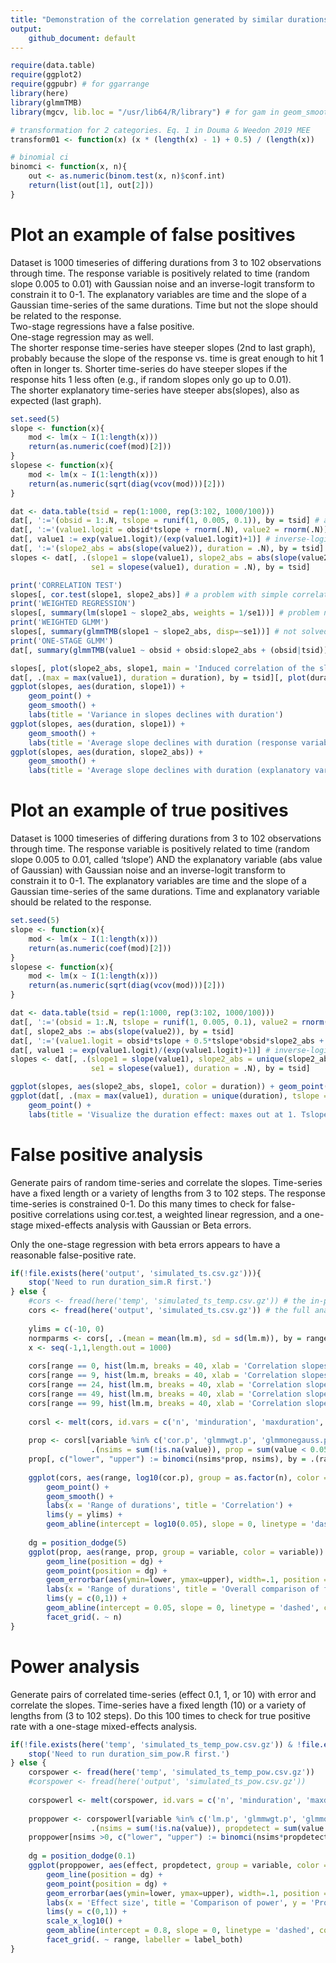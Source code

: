 ```yaml
---
title: "Demonstration of the correlation generated by similar durations"
output: 
    github_document: default
---
```


```r
require(data.table)
require(ggplot2)
require(ggpubr) # for ggarrange
library(here)
library(glmmTMB)
library(mgcv, lib.loc = "/usr/lib64/R/library") # for gam in geom_smooth to work

# transformation for 2 categories. Eq. 1 in Douma & Weedon 2019 MEE
transform01 <- function(x) (x * (length(x) - 1) + 0.5) / (length(x))

# binomial ci
binomci <- function(x, n){
    out <- as.numeric(binom.test(x, n)$conf.int)
    return(list(out[1], out[2]))
}

```

# Plot an example of false positives
Dataset is 1000 timeseries of differing durations from 3 to 102 observations through time. The response variable is positively related to time (random slope 0.005 to 0.01) with Gaussian noise and an inverse-logit transform to constrain it to 0-1. The explanatory variables are time and the slope of a Gaussian time-series of the same durations. Time but not the slope should be related to the response.  
Two-stage regressions have a false positive.  
One-stage regression may as well.  
The shorter response time-series have steeper slopes (2nd to last graph), probably because the slope of the response vs. time is great enough to hit 1 often in longer ts. Shorter time-series do have steeper slopes if the response hits 1 less often (e.g., if random slopes only go up to 0.01).  
The shorter explanatory time-series have steeper abs(slopes), also as expected (last graph).
```r
set.seed(5)
slope <- function(x){
    mod <- lm(x ~ I(1:length(x)))
    return(as.numeric(coef(mod)[2]))
}
slopese <- function(x){
    mod <- lm(x ~ I(1:length(x)))
    return(as.numeric(sqrt(diag(vcov(mod)))[2]))
}

dat <- data.table(tsid = rep(1:1000, rep(3:102, 1000/100)))
dat[, ':='(obsid = 1:.N, tslope = runif(1, 0.005, 0.1)), by = tsid] # add time counter and a random slope for each tsid
dat[, ':='(value1.logit = obsid*tslope + rnorm(.N), value2 = rnorm(.N))] # create random ts. value1 has a positive slope like dissimilarites and is on a logit scale.
dat[, value1 := exp(value1.logit)/(exp(value1.logit)+1)] # inverse-logit for value 1
dat[, ':='(slope2_abs = abs(slope(value2)), duration = .N), by = tsid] # explanatory slopes for one-stage model
slopes <- dat[, .(slope1 = slope(value1), slope2_abs = abs(slope(value2)),
                  se1 = slopese(value1), duration = .N), by = tsid]

print('CORRELATION TEST')
slopes[, cor.test(slope1, slope2_abs)] # a problem with simple correlation in this example
print('WEIGHTED REGRESSION')
slopes[, summary(lm(slope1 ~ slope2_abs, weights = 1/se1))] # problem not solved by weighting
print('WEIGHTED GLMM')
slopes[, summary(glmmTMB(slope1 ~ slope2_abs, disp=~se1))] # not solved by glmmTMB and dispersion
print('ONE-STAGE GLMM')
dat[, summary(glmmTMB(value1 ~ obsid + obsid:slope2_abs + (obsid|tsid)))] # maybe addressed by a one-stage model

slopes[, plot(slope2_abs, slope1, main = 'Induced correlation of the slopes')]
dat[, .(max = max(value1), duration = duration), by = tsid][, plot(duration, max, main = 'Maximum value asymptote')]
ggplot(slopes, aes(duration, slope1)) +
    geom_point() +
    geom_smooth() +
    labs(title = 'Variance in slopes declines with duration')
ggplot(slopes, aes(duration, slope1)) +
    geom_smooth() +
    labs(title = 'Average slope declines with duration (response variable)')
ggplot(slopes, aes(duration, slope2_abs)) +
    geom_smooth() +
    labs(title = 'Average slope declines with duration (explanatory variable')
```

# Plot an example of true positives
Dataset is 1000 timeseries of differing durations from 3 to 102 observations through time. The response variable is positively related to time (random slope 0.005 to 0.01, called 'tslope') AND the explanatory variable (abs value of Gaussian) with Gaussian noise and an inverse-logit transform to constrain it to 0-1. The explanatory variables are time and the slope of a Gaussian time-series of the same durations. Time and explanatory variable should be related to the response.  

```r
set.seed(5)
slope <- function(x){
    mod <- lm(x ~ I(1:length(x)))
    return(as.numeric(coef(mod)[2]))
}
slopese <- function(x){
    mod <- lm(x ~ I(1:length(x)))
    return(as.numeric(sqrt(diag(vcov(mod)))[2]))
}

dat <- data.table(tsid = rep(1:1000, rep(3:102, 1000/100)))
dat[, ':='(obsid = 1:.N, tslope = runif(1, 0.005, 0.1), value2 = rnorm(.N), duration = .N, e = rnorm(.N, 0, 0.1)), by = tsid] # add time counter, a random temporal slope for each tsid, a random explanatory variable, and error
dat[, slope2_abs := abs(slope(value2)), by = tsid]
dat[, ':='(value1.logit = obsid*tslope + 0.5*tslope*obsid*slope2_abs + e)] # value1 has a positive slope like dissimilarites and is on a logit scale. Positively related to slope2.
dat[, value1 := exp(value1.logit)/(exp(value1.logit)+1)] # inverse-logit for value 1
slopes <- dat[, .(slope1 = slope(value1), slope2_abs = unique(slope2_abs),
                  se1 = slopese(value1), duration = .N), by = tsid]

ggplot(slopes, aes(slope2_abs, slope1, color = duration)) + geom_point() + geom_smooth()
ggplot(dat[, .(max = max(value1), duration = unique(duration), tslope = unique(tslope)), by = tsid], aes(duration, max, color = tslope)) +
    geom_point() +
    labs(title = 'Visualize the duration effect: maxes out at 1. Tslope is the slope vs. time')

```

# False positive analysis
Generate pairs of random time-series and correlate the slopes. Time-series have a fixed length or a variety of lengths from 3 to 102 steps. The response time-series is constrained 0-1. Do this many times to check for false-positive correlations using cor.test, a weighted linear regression, and a one-stage mixed-effects analysis with Gaussian or Beta errors.  

Only the one-stage regression with beta errors appears to have a reasonable false-positive rate.
```r
if(!file.exists(here('output', 'simulated_ts.csv.gz'))){
    stop('Need to run duration_sim.R first.')
} else {
    #cors <- fread(here('temp', 'simulated_ts_temp.csv.gz')) # the in-progress analysis
    cors <- fread(here('output', 'simulated_ts.csv.gz')) # the full analysis
    
    ylims = c(-10, 0)
    normparms <- cors[, .(mean = mean(lm.m), sd = sd(lm.m)), by = range] # parameters for Gaussian curves on each histogram
    x <- seq(-1,1,length.out = 1000)
    
    cors[range == 0, hist(lm.m, breaks = 40, xlab = 'Correlation slopes', main = 'Range = 0', freq = FALSE)]; normparms[range == 0, lines(x, dnorm(x,mean, sd))]
    cors[range == 9, hist(lm.m, breaks = 40, xlab = 'Correlation slopes', main = 'Range = 9', freq = FALSE)]; normparms[range == 9, lines(x, dnorm(x,mean, sd))]
    cors[range == 24, hist(lm.m, breaks = 40, xlab = 'Correlation slopes', main = 'Range = 24', freq = FALSE)]; normparms[range == 24, lines(x, dnorm(x,mean, sd))]
    cors[range == 49, hist(lm.m, breaks = 40, xlab = 'Correlation slopes', main = 'Range = 49', freq = FALSE)]; normparms[range == 49, lines(x, dnorm(x,mean, sd))]
    cors[range == 99, hist(lm.m, breaks = 40, xlab = 'Correlation slopes', main = 'Range = 99', freq = FALSE)]; normparms[range == 99, lines(x, dnorm(x,mean, sd))]
    
    corsl <- melt(cors, id.vars = c('n', 'minduration', 'maxduration', 'name', 'range'), measure.vars = c('cor.p', 'cor.cor', 'lm.m', 'glmmwgt.p', 'glmmwgt.beta', 'glmmonegauss.p', 'glmmonegauss.beta', 'glmmonebeta.p', 'glmmonebeta.beta'))
    
    prop <- corsl[variable %in% c('cor.p', 'glmmwgt.p', 'glmmonegauss.p', 'glmmonebeta.p'), 
                  .(nsims = sum(!is.na(value)), prop = sum(value < 0.05, na.rm=TRUE)/sum(!is.na(value), na.rm=TRUE)), by = c("range", "n", "variable")]
    prop[, c("lower", "upper") := binomci(nsims*prop, nsims), by = .(range, n, variable)]
    
    ggplot(cors, aes(range, log10(cor.p), group = as.factor(n), color = as.factor(n))) +
        geom_point() +
        geom_smooth() +
        labs(x = 'Range of durations', title = 'Correlation') +
        lims(y = ylims) +
        geom_abline(intercept = log10(0.05), slope = 0, linetype = 'dashed', color = 'red')
    
    dg = position_dodge(5)
    ggplot(prop, aes(range, prop, group = variable, color = variable)) +
        geom_line(position = dg) +
        geom_point(position = dg) +
        geom_errorbar(aes(ymin=lower, ymax=upper), width=.1, position = dg) +
        labs(x = 'Range of durations', title = 'Overall comparison of false positive rates', y = 'Proportion false positive') +
        lims(y = c(0,1)) +
        geom_abline(intercept = 0.05, slope = 0, linetype = 'dashed', color = 'red') +
        facet_grid(. ~ n)
}
```
         
         
# Power analysis
Generate pairs of correlated time-series (effect 0.1, 1, or 10) with error and correlate the slopes. Time-series have a fixed length (10) or a variety of lengths from (3 to 102 steps). Do this 100 times to check for true positive rate with a one-stage mixed-effects analysis.  
```r
if(!file.exists(here('temp', 'simulated_ts_temp_pow.csv.gz')) & !file.exists(here('output', 'simulated_ts_pow.csv.gz'))){
    stop('Need to run duration_sim_pow.R first.')
} else {
    corspower <- fread(here('temp', 'simulated_ts_temp_pow.csv.gz'))
    #corspower <- fread(here('output', 'simulated_ts_pow.csv.gz'))
    
    corspowerl <- melt(corspower, id.vars = c('n', 'minduration', 'maxduration', 'name', 'range', 'effect'), measure.vars = c('lm.p', 'lm.m', 'glmmwgt.p', 'glmmwgt.beta', 'glmmonebeta.p', 'glmmonebeta.beta'))
    
    proppower <- corspowerl[variable %in% c('lm.p', 'glmmwgt.p', 'glmmonebeta.p'), 
                  .(nsims = sum(!is.na(value)), propdetect = sum(value < 0.05, na.rm=TRUE)/sum(!is.na(value), na.rm=TRUE)), by = c("range", "n", "variable", "effect")]
    proppower[nsims >0, c("lower", "upper") := binomci(nsims*propdetect, nsims), by = .(range, n, variable, effect)]
    
    dg = position_dodge(0.1)
    ggplot(proppower, aes(effect, propdetect, group = variable, color = variable)) +
        geom_line(position = dg) +
        geom_point(position = dg) +
        geom_errorbar(aes(ymin=lower, ymax=upper), width=.1, position = dg) +
        labs(x = 'Effect size', title = 'Comparison of power', y = 'Proportion true positives') +
        lims(y = c(0,1)) +
        scale_x_log10() + 
        geom_abline(intercept = 0.8, slope = 0, linetype = 'dashed', color = 'red') +
        facet_grid(. ~ range, labeller = label_both)
}
```

